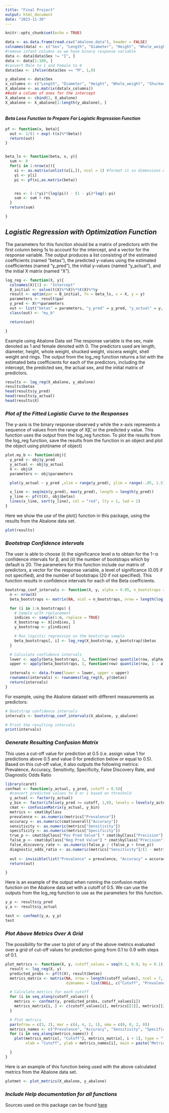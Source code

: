 ```yaml
---
title: "Final Project"
output: html_document
date: "2023-11-30"
---
```


```r
knitr::opts_chunk$set(echo = TRUE)
```



```r

data <- as.data.frame(read.csv("abalone.data"), header = FALSE)
colnames(data) <- c("Sex", "Length", "Diameter", "Height", "Whole_weight", "Shucked_weight", "Viscera_weight", "Shell_weight", "Rings")
#remove infant columns so we have binary response variable
data <- data[data$Sex != "I", ]
data <- data[1:100, ]
#convert Male to 1 and Female to 0 
data$Sex <- ifelse(data$Sex == "M", 1,0)

y_abalone <- data$Sex
x_columns <- c("Length", "Diameter", "Height", "Whole_weight", "Shucked_weight", "Viscera_weight", "Shell_weight", "Rings")
X_abalone <- as.matrix(data[x_columns])
##add a column of ones for the intercept
X_abalone <- cbind(1, X_abalone)
X_abalone <- X_abalone[1:length(y_abalone), ]



```

#### *Beta Loss Function to Prepare For Logistic Regression Function*
```r
pf <- function(x, beta){
  out <- 1/(1 + exp(-t(x)%*%beta))
  return(out)
}


beta_ls <- function(beta, x, y){
  sum <- 0
  for(i in 1:nrow(x)){
    xi <- as.matrix(unlist(x[i,]), ncol = 1) #format it so dimensions work out later
    yi <- y[i]
    pi <- pf(xi,as.matrix(beta))


    res <- (-1*yi)*(log(pi)) - (1 - yi)*log(1-pi)
    sum <- sum + res
  }
  return(sum)

}
```

## *Logistic Regression with Optimization Function*
The parameters for this function should be a matrix of predictors with the first column being 1s to account for the intercept, and a vector for the response variable. The output produces a list consisting of the estimated coefficients (named "betas"), the predicted y-values using the estimated coefficientes (named "y_pred"), the initial y-values (named "y_actual"), and the initial X matrix (named "X").

```r
log_reg <- function(X, y){
  colnames(X)[1] <- "Intercept"
  B_initial <- solve(t(X)%*%X)%*%t(X)%*%y
  result <- optim(par = B_initial, fn = beta_ls, x = X, y = y)
  parameters <- result$par
  y_pred <- X%*%parameters
  out <- list("betas" = parameters, "y_pred" = y_pred, "y_actual" = y, "X" = X)
  class(out) <- "my_b"

  return(out)

}

```

Example using Abalone Data set
The response variable is the sex, male denoted as 1 and female denoted with 0. The predictors used are length, diameter, height, whole weight, shucked weight, viscera weight, shell weight and rings. The output from the log_reg function returns a list with the estimated beta coefficients for each of the predictors, including the intercept, the predicted sex, the actual sex, and the initial matrix of predictors.
```r
results <- log_reg(X_abalone, y_abalone)
results$betas
head(results$y_pred)
head(results$y_actual)
head(results$X)

```




### *Plot of the Fitted Logistic Curve to the Responses*

The y-axis is the binary response observed y while the x-axis represents a sequence of values from the range of Xβ̂, or the predicted y value. 
This function uses the output from the log_reg function. To plot the results from the log_reg function, save the results from the function in an object and plot the object using plot(name of object)
```r
plot.my_b <- function(obj){
  y_pred <- obj$y_pred
  y_actual <- obj$y_actual
  X <- obj$X
  parameters <- obj$parameters

  plot(y_actual ~ y_pred ,xlim = range(y_pred), ylim = range(-.05, 1.5))

  x_line <- seq(min(y_pred), max(y_pred), length = length(y_pred))
  y_line <- pf(t(X), obj$betas)
  lines(x_line, sort(y_line), col = "red", lty = 1, lwd = 2)
}
```

Here we show the use of the plot() function in this package, using the results from the Abalone data set. 
```r
plot(results)

```


### *Bootstrap Confidence intervals*
  The user is able to choose (i) the significance level α to obtain for the 1−α confidence intervals for β, and (ii) the number of bootstraps which by default is 20. The parameters for this function include our matrix of predictors, a vector for the response variable, a level of significance (0.05 if not specified), and the number of bootstraps (20 if not specified). This function results in confidence intervals for each of the Beta coefficients.
  
```r
bootstrap_conf_intervals <- function(X, y, alpha = 0.05, n_bootstraps = 20) {
  n <- nrow(X)
  beta_bootstraps <- matrix(NA, ncol = n_bootstraps, nrow = length(log_reg(X, y)$betas))

  for (i in 1:n_bootstraps) {
    # Sample with replacement
    indices <- sample(1:n, replace = TRUE)
    X_bootstrap <- X[indices, ]
    y_bootstrap <- y[indices]

    # Run logistic regression on the bootstrap sample
    beta_bootstraps[, i] <- log_reg(X_bootstrap, y_bootstrap)$betas
  }

  # Calculate confidence intervals
  lower <- apply(beta_bootstraps, 1, function(row) quantile(row, alpha / 2))
  upper <- apply(beta_bootstraps, 1, function(row) quantile(row, 1 - alpha / 2))

  intervals <- data.frame(lower = lower, upper = upper)
  rownames(intervals) <- rownames(log_reg(X, y)$betas)
  return(intervals)
}


```  

For example, using the Abalone dataset with different measurements as predictors: 

```r

# Bootstrap confidence intervals
intervals <- bootstrap_conf_intervals(X_abalone, y_abalone)

# Print the resulting intervals
print(intervals)
```

### *Generate Resulting Confusion Matrix*

This uses a cut-off value for prediction at 0.5 (i.e. assign value 1 for predictions above 0.5 and value 0 for prediction below or equal to 0.5). Based on this cut-off value, it also outputs the following metrics:
Prevalence, Accuracy, Sensitivity, Specificity, False Discovery Rate, and Diagnostic Odds Ratio

```r
library(caret)
confmat <- function(y_actual, y_pred, cutoff = 0.5){
  #convert predicted values to 0 or 1 based on threshold
  y_actual <- factor(y_actual)
  y_bin <- factor(ifelse(y_pred >= cutoff, 1,0), levels = levels(y_actual))
  cmat <- confusionMatrix(y_actual, y_bin)
  metrics <- cmat$byClass
  prevalence <- as.numeric(metrics["Prevalence"])
  accuracy <- as.numeric(cmat$overall["Accuracy"])
  sensitivity <- as.numeric(metrics["Sensitivity"])
  specificity <- as.numeric(metrics["Specificity"])
  true_p <- cmat$byClass["Pos Pred Value"] * cmat$byClass["Precision"]
  false_p <- cmat$byClass["Neg Pred Value"] * cmat$byClass["Precision"]
  false_discovery_rate <- as.numeric(false_p / (false_p + true_p))
  diagnostic_odds_ratio <- as.numeric(metrics["Sensitivity"]/(1 - metrics["Specificity"]))
  
  out <- invisible(list("Prevalence" = prevalence, "Accuracy" = accuracy, "Sensitivity" = sensitivity, "Specificity" = specificity, "False Discovery Rate" = false_discovery_rate, "Diagnostic Odds Ratio" = diagnostic_odds_ratio))
  return(out)

}

```

Here is an example of the output when running the confusion matrix function on the Abalone data set with a cutoff of 0.5. We can use the outputs from the log_reg function to use as the parameters for this function. 
``` r
y_p <- results$y_pred
y_a <- results$y_actual

test <- confmat(y_a, y_p)
test

```

### *Plot Above Metrics Over A Grid*

The possibility for the user to plot of any of the above metrics evaluated over a grid of cut-off values for prediction going from 0.1 to 0.9 with steps of 0.1.

```r
plot_metrics <- function(X, y, cutoff_values = seq(0.1, 0.9, by = 0.1)) {
  result <- log_reg(X, y)
  predicted_probs <- pf(t(X), result$betas)
  metrics_matrix <- matrix(NA, nrow = length(cutoff_values), ncol = 7,
                           dimnames = list(NULL, c("Cutoff", "Prevalence", "Accuracy", "Sensitivity", "Specificity", "False Discovery Rate", "Diagnostic Odds Ratio")))

  # Calculate metrics for each cutoff
  for (i in seq_along(cutoff_values)) {
    metrics <- confmat(y, predicted_probs, cutoff_values[i])
    metrics_matrix[i, ] <- c(cutoff_values[i], metrics[[1]], metrics[[2]], metrics[[3]], metrics[[4]], metrics[[5]], metrics[[6]])
  }

  # Plot metrics
  par(mfrow = c(3, 2), mar = c(4, 4, 2, 1), oma = c(0, 0, 2, 0))
  metrics_names <- c("Prevalence", "Accuracy", "Sensitivity", "Specificity", "False Discovery Rate", "Diagnostic Odds Ratio")
  for (i in seq_along(metrics_names)) {
    plot(metrics_matrix[, "Cutoff"], metrics_matrix[, i + 1], type = "l", col = i + 1,
         xlab = "Cutoff", ylab = metrics_names[i], main = paste("Metric vs. Cutoff"))

  }
}

```
Here is an example of this function being used with the above calculated metrics from the Abalone data set. 
```r
plotmet <- plot_metrics(X_abalone, y_abalone)
```



### *Include Help documentation for all functions*


Sources used on this package can be found [here](https://chat.openai.com/share/48ab81e0-3098-4583-a555-a07d2b50fed1)